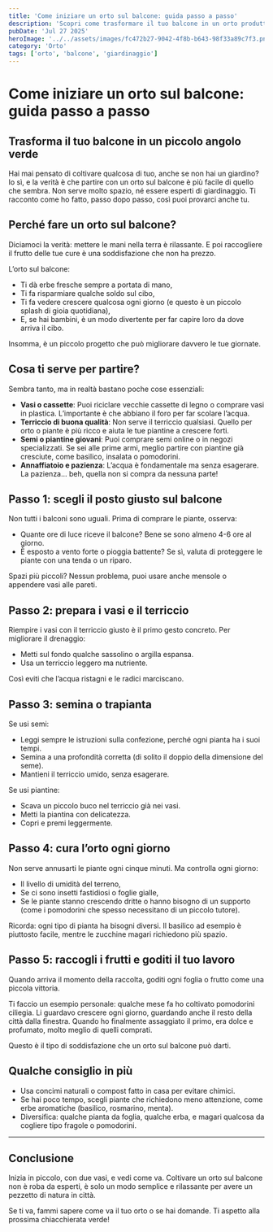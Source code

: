 ```yaml
---
title: 'Come iniziare un orto sul balcone: guida passo a passo'
description: 'Scopri come trasformare il tuo balcone in un orto produttivo con questa guida semplice e SEO ottimizzata.'
pubDate: 'Jul 27 2025'
heroImage: '../../assets/images/fc472b27-9042-4f8b-b643-98f33a89c7f3.png'
category: 'Orto'
tags: ['orto', 'balcone', 'giardinaggio']
---
```


# Come iniziare un orto sul balcone: guida passo a passo

## Trasforma il tuo balcone in un piccolo angolo verde

Hai mai pensato di coltivare qualcosa di tuo, anche se non hai un giardino? Io sì, e la verità è che partire con un orto sul balcone è più facile di quello che sembra. Non serve molto spazio, né essere esperti di giardinaggio. Ti racconto come ho fatto, passo dopo passo, così puoi provarci anche tu.

## Perché fare un orto sul balcone?

Diciamoci la verità: mettere le mani nella terra è rilassante. E poi raccogliere il frutto delle tue cure è una soddisfazione che non ha prezzo. 

L’orto sul balcone:
- Ti dà erbe fresche sempre a portata di mano,
- Ti fa risparmiare qualche soldo sul cibo,
- Ti fa vedere crescere qualcosa ogni giorno (e questo è un piccolo splash di gioia quotidiana),
- E, se hai bambini, è un modo divertente per far capire loro da dove arriva il cibo.

Insomma, è un piccolo progetto che può migliorare davvero le tue giornate.

## Cosa ti serve per partire?

Sembra tanto, ma in realtà bastano poche cose essenziali:

- **Vasi o cassette**: Puoi riciclare vecchie cassette di legno o comprare vasi in plastica. L’importante è che abbiano il foro per far scolare l’acqua.
- **Terriccio di buona qualità**: Non serve il terriccio qualsiasi. Quello per orto o piante è più ricco e aiuta le tue piantine a crescere forti.
- **Semi o piantine giovani**: Puoi comprare semi online o in negozi specializzati. Se sei alle prime armi, meglio partire con piantine già cresciute, come basilico, insalata o pomodorini.
- **Annaffiatoio e pazienza**: L’acqua è fondamentale ma senza esagerare. La pazienza... beh, quella non si compra da nessuna parte!

## Passo 1: scegli il posto giusto sul balcone

Non tutti i balconi sono uguali. Prima di comprare le piante, osserva:

- Quante ore di luce riceve il balcone? Bene se sono almeno 4-6 ore al giorno.
- È esposto a vento forte o pioggia battente? Se sì, valuta di proteggere le piante con una tenda o un riparo.
  
Spazi più piccoli? Nessun problema, puoi usare anche mensole o appendere vasi alle pareti.

## Passo 2: prepara i vasi e il terriccio

Riempire i vasi con il terriccio giusto è il primo gesto concreto. Per migliorare il drenaggio:

- Metti sul fondo qualche sassolino o argilla espansa.
- Usa un terriccio leggero ma nutriente.
  
Così eviti che l’acqua ristagni e le radici marciscano.

## Passo 3: semina o trapianta

Se usi semi:

- Leggi sempre le istruzioni sulla confezione, perché ogni pianta ha i suoi tempi.
- Semina a una profondità corretta (di solito il doppio della dimensione del seme).
- Mantieni il terriccio umido, senza esagerare.

Se usi piantine:

- Scava un piccolo buco nel terriccio già nei vasi.
- Metti la piantina con delicatezza.
- Copri e premi leggermente.

## Passo 4: cura l’orto ogni giorno

Non serve annusarti le piante ogni cinque minuti. Ma controlla ogni giorno:

- Il livello di umidità del terreno,
- Se ci sono insetti fastidiosi o foglie gialle,
- Se le piante stanno crescendo dritte o hanno bisogno di un supporto (come i pomodorini che spesso necessitano di un piccolo tutore).

Ricorda: ogni tipo di pianta ha bisogni diversi. Il basilico ad esempio è piuttosto facile, mentre le zucchine magari richiedono più spazio.

## Passo 5: raccogli i frutti e goditi il tuo lavoro

Quando arriva il momento della raccolta, goditi ogni foglia o frutto come una piccola vittoria. 

Ti faccio un esempio personale: qualche mese fa ho coltivato pomodorini ciliegia. Li guardavo crescere ogni giorno, guardando anche il resto della città dalla finestra. Quando ho finalmente assaggiato il primo, era dolce e profumato, molto meglio di quelli comprati.

Questo è il tipo di soddisfazione che un orto sul balcone può darti.

## Qualche consiglio in più

- Usa concimi naturali o compost fatto in casa per evitare chimici.
- Se hai poco tempo, scegli piante che richiedono meno attenzione, come erbe aromatiche (basilico, rosmarino, menta).
- Diversifica: qualche pianta da foglia, qualche erba, e magari qualcosa da cogliere tipo fragole o pomodorini.

---

## Conclusione

Inizia in piccolo, con due vasi, e vedi come va. Coltivare un orto sul balcone non è roba da esperti, è solo un modo semplice e rilassante per avere un pezzetto di natura in città. 

Se ti va, fammi sapere come va il tuo orto o se hai domande. Ti aspetto alla prossima chiacchierata verde!